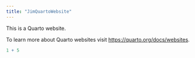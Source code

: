 ```yaml
---
title: "JimQuartoWebsite"
---
```


This is a Quarto website.

To learn more about Quarto websites visit <https://quarto.org/docs/websites>.

```r
1 + 5
```

